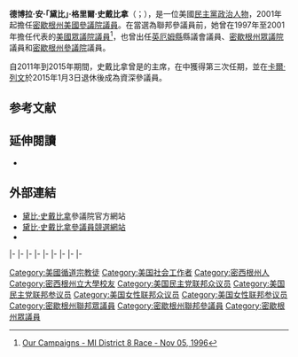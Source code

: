 {{noteTA
|1=zh-hans:施塔贝诺;zh-hant:史戴比拿;
}}
{{Expand|time=2015-07-19T01:52:20+00:00}}
{{请求翻译|time=2015-07-19T01:52:20+00:00}}
{{Infobox officeholder
|name         = 黛比·史戴比拿<br>Debbie Stabenow
|image        = Debbie Stabenow, official portrait.jpg
|office        = {{le|參議院民主黨政策委員會|Senate Democratic Policy Committee}}主席
|leader        = [[查克·舒默|查克·舒默]]
|term_start    = 2017年1月3日
|term_end      = 
|predecessor   = [[查克·舒默|查克·舒默]]
|successor     = 
|office1       = {{le|美國參議院農業、營養與林業委員會|United States Senate Committee on Agriculture, Nutrition and Forestry|參議院農業委員會}}副主席
|term_start1   = 2015年1月3日
|term_end1     = 
|predecessor1  = [[泰德·柯克蘭|泰德·柯克蘭]]
|successor1    = 
|jr/sr2        = 聯邦參議員
|state2        = [[密歇根州|密歇根州]]
|alongside2    = [[加里·彼得斯_(政治人物)|加里·彼得斯]]
|term_start2   = 2001年1月3日
|term_end2     = 
|predecessor2  = [[斯賓塞·亞伯拉罕|斯賓塞·亞伯拉罕]]
|successor2    = 
|office4       = {{le|美國參議院農業、營養與林業委員會|United States Senate Committee on Agriculture, Nutrition and Forestry|參議院農業委員會}}主席
|term_start4   = 2011年1月3日
|term_end4     = 2015年1月3日
|predecessor4  = [[布蘭琪·林肯|布蘭琪·林肯]]
|successor4    = [[派特·羅伯茲|派特·羅伯茲]]
|state5        = [[密歇根州|密歇根州]]
|district5     = {{link-en|密歇根州第八國會選區|Michigan's 8th congressional district|八}}
|term_start5   = 1997年1月3日
|term_end5     = 2001年1月3日
|predecessor5  = {{le|迪克·克萊斯勒|Dick Chrysler}}
|successor5    = [[邁克·羅傑斯_(密歇根州政治人物)|邁克·羅傑斯]]
|state_senate6 = 密歇根州
|district6     = 二十四
|term_start6   = 1991年1月12日
|term_end6     = 1994年1月14日
|predecessor6  = 比爾·謝爵博
|successor6    = {{le|喬·施瓦茨|Joe Schwarz}}
|state_house7  = 密歇根州
|district7     = 第五十八
|term_start7   = 1979年1月6日
|term_end7     = 1991年1月12日
|predecessor7  = 托馬斯·M·霍爾庫姆
|successor7    = {{le|戴安娜·拜盧姆|Dianne Byrum}}
|birth_name    = 德博拉·安·格里爾<br>Deborah Ann Greer
|birth_date    = {{birth date and age|1950|4|29}}
|birth_place   = {{US}}[[密歇根州|密歇根州]][[格拉德溫縣_(密歇根州)|格拉德溫縣]][[格拉德溫_(密歇根州)|格拉德溫]]
|death_date    = 
|death_place   = 
|party         = [[民主黨_(美國)|民主黨]]
|spouse        = 丹尼斯·史戴比拿（Dennis Stabenow）{{small|（1990年前）}}<br>{{le|湯姆·亞詹斯|Tom Athans}}（Tom Athans）{{small|（2003年－2010年）}}
|children      = 米歇爾（Michelle）<br>托德（Todd）<br>吉娜（Gina）{{small|（繼女）}}
|alma_mater    = [[密西根州立大學|密西根州立大學]]{{small|（[[文學士|BA]]、[[社会工作专业硕士|MSW]]）}}<ref>{{cite news |url=http://projects.washingtonpost.com/congress/members/s000770/ |title=US Congress Votes Database: Debbie Stabenow (D) |publisher=The Washington Post |accessdate=2010-08-29 |deadurl=yes |archiveurl=https://web.archive.org/web/20111008065532/http://projects.washingtonpost.com/congress/members/S000770 |archivedate=2011-10-08 }}</ref>
|religion      = [[循道宗|循道宗]]
|website       = {{URL|http://www.stabenow.senate.gov|參議員網站}}
|signature =Debbie Sabenow signature 00.svg
}}

'''德博拉·安·「黛比」·格里爾·史戴比拿'''（{{lang-en|'''Deborah Ann "Debbie" Greer Stabenow'''}}；{{bd|1950年|4月29日}}），是一位美國[[民主黨_(美國)|民主黨]][[政治人物|政治人物]]，2001年起擔任[[密歇根州|密歇根州]][[美國參議院|美國參議院議員]]。在當選為聯邦參議員前，她曾在1997年至2001年擔任代表{{link-en|密歇根州第八國會選區|Michigan's 8th congressional district}}的[[美國眾議院|美國眾議院議員]]<ref>[http://www.ourcampaigns.com/RaceDetail.html?RaceID=29540 Our Campaigns - MI District 8 Race - Nov 05, 1996]</ref>，也曾出任[[英厄姆縣|英厄姆縣]]縣議會議員、[[密歇根州眾議院|密歇根州眾議院]]議員和[[密歇根州參議院|密歇根州參議院]]議員。

自2011年到2015年期間，史戴比拿曾是{{le|美國參議院農業、營養與林業委員會|United States Senate Committee on Agriculture, Nutrition and Forestry|參議院農業委員會}}的主席，在{{le|2012年密歇根州美國參議院議員選舉|United States Senate election in Michigan, 2012|2012年11月的選舉}}中獲得第三次任期，並在[[卡爾·列文|卡爾·列文]]於2015年1月3日退休後成為資深參議員。

==参考文献==
{{reflist}}

==延伸閱讀==
*{{CongLinks | congbio = s000770 | ballot = Debbie_Stabenow | nndb = 299/000032203 | votesmart = 515 | govtrack = 300093 | opencong = 300093 | rollcall = 247 | politifact = debbie-stabenow | fec = S8MI00281 | opensecrets = N00004118 | assets = debbie-ann-stabenow | legistorm = 91/Sen_Debbie_Stabenow_MI.html | followthemoney = | ontheissues = Senate/Debbie_Stabenow.htm | congress = deborah-stabenow/1531 | worldcat = lccn-no2011-125502 | cspan = 45451 | rose = | imdb = 1910344 | bloomberg = debbie-stabenow | nyt = s/debbie_stabenow | wsj = | washpo = gIQA5t8DAP }}

==外部連結==
{{wikisource author|Debbie Stabenow}}
*[http://stabenow.senate.gov/ 黛比·史戴比拿]參議院官方網站
*[http://www.stabenowforsenate.com/ 黛比·史戴比拿參議員競選網站]{{Wayback|url=http://www.stabenowforsenate.com/ |date=20121001154616 }}
*{{Dmoz|Regional/North_America/United_States/Michigan/Government/Federal/US_Senate/Debbie_Stabenow_%5BD%5D}}

{{s-start}}
{{s-par|us-hs}}
{{s-bef|before={{le|迪克·克萊斯勒|Dick Chrysler}}}}
{{s-ttl|title={{link-en|密歇根州第八國會選區|Michigan's 8th congressional district}}<br>{{le|密歇根州美國眾議院議員列表|List of United States Representatives from Michigan|眾議院議員}}|years=1997年－2001年}}
{{s-aft|after=[[邁克·羅傑斯_(密歇根州政治人物)|邁克·羅傑斯]]}}
|-
{{s-ppo}}
{{s-bef|before={{le|米爾頓·羅伯特·卡爾|Milton Robert Carr|鮑勃·卡爾}}}}
{{s-ttl|title={{nowrap|[[美國參議員|美國參議員]]{{le|密歇根州美國參議院議員列表|List of United States Senators from Michigan|密歇根州}}[[民主黨_(美國)|民主黨]]被提名人}}<br>（[[美國參議員類別|第1類]]）|years={{le|2000年密歇根州美國參議院議員選舉|United States Senate election in Michigan, 2000|2000年}}、{{le|2006年密歇根州美國參議院議員選舉|United States Senate election in Michigan, 2006|2006年}}、{{le|2012年密歇根州美國參議院議員選舉|United States Senate election in Michigan, 2012|2012年}}、{{le|2018年密歇根州美國參議院議員選舉|United States Senate election in Michigan, 2018|2018年}}}}
{{s-inc|recent}}
|-
{{s-bef|before=[[芭芭拉·米庫斯基|芭芭拉·米庫斯基]]}}
{{s-ttl|title={{le|美國參議院民主黨會議秘書|United States Senate Democratic Conference Secretary|參議院民主黨會議秘書}}|years=2005年－2007年}}
{{s-aft|after=[[派蒂·莫瑞|派蒂·莫瑞]]}}
|-
{{s-bef|before=[[希拉莉·羅德姆·克林頓|希拉莉·羅德姆·克林頓]]}}
{{s-ttl|title={{le|美國參議院民主黨督導和宣傳委員會|United States Senate Democratic Steering and Outreach Committee|參議院民主黨督導和宣傳委員會}}主席|years=2007年－2011年}}
{{s-aft|after=[[馬克·貝吉奇|馬克·貝吉奇]]}}
|-
{{s-new|office}}
{{s-ttl|title={{le|參議院民主黨政策委員會|Senate Democratic Policy Committee}}副主席|years=2011年－2017年}}
{{s-aft|after=[[乔·曼钦|乔·曼钦]]}}
|-
{{s-bef|before=[[查克·舒默|查克·舒默]]}}
{{s-ttl|title={{le|參議院民主黨政策委員會|Senate Democratic Policy Committee}}主席|years=2017年－}}
{{s-inc}}
|-
{{s-par|us-sen}}
{{s-bef|before=[[斯賓塞·亞伯拉罕|斯賓塞·亞伯拉罕]]}}
{{s-ttl|title={{le|密歇根州美國參議院議員列表|List of United States Senators from Michigan|密歇根州第1類參議員}}|years=2001年－|alongside=[[卡爾·列文|卡爾·列文]]、[[加里·彼得斯_(政治人物)|加里·彼得斯]]}}
{{s-inc}}
|-
{{s-bef|before=[[布蘭琪·林肯|布蘭琪·林肯]]}}
{{s-ttl|title={{le|美國參議院農業、營養與林業委員會|United States Senate Committee on Agriculture, Nutrition and Forestry|參議院農業委員會}}主席|years=2011年－2015年}}
{{s-aft|after=[[派特·羅伯茲|派特·羅伯茲]]}}
|-
{{s-bef|before=[[泰德·柯克蘭|泰德·柯克蘭]]}}
{{s-ttl|title={{le|美國參議院農業、營養與林業委員會|United States Senate Committee on Agriculture, Nutrition and Forestry|參議院農業委員會}}副主席|years=2015年－}}
{{s-inc}}
|-
{{s-prec|usa}}
{{s-bef|before=[[湯瑪斯·卡波|湯瑪斯·卡波]]}}
{{s-ttl|title=[[美國參議員資歷|美國參議員資歷]]|years=第15位}}
{{s-aft|after=[[瑪麗亞·坎特威爾|瑪麗亞·坎特威爾]]}}
{{s-end}}
{{美国参议院农业营养学和林业委员会主席}}
{{Current U.S. Senators}}

{{DEFAULTSORT:Stabenow, Debbie}}
[[Category:美國循道宗教徒|Category:美國循道宗教徒]]
[[Category:美国社会工作者|Category:美国社会工作者]]
[[Category:密西根州人|Category:密西根州人]]
[[Category:密西根州立大學校友|Category:密西根州立大學校友]]
[[Category:美国民主党联邦众议员|Category:美国民主党联邦众议员]]
[[Category:美国民主党联邦参议员|Category:美国民主党联邦参议员]]
[[Category:美国女性联邦众议员|Category:美国女性联邦众议员]]
[[Category:美国女性联邦参议员|Category:美国女性联邦参议员]]
[[Category:密歇根州聯邦眾議員|Category:密歇根州聯邦眾議員]]
[[Category:密歇根州聯邦參議員|Category:密歇根州聯邦參議員]]
[[Category:密歇根州眾議員|Category:密歇根州眾議員]]
